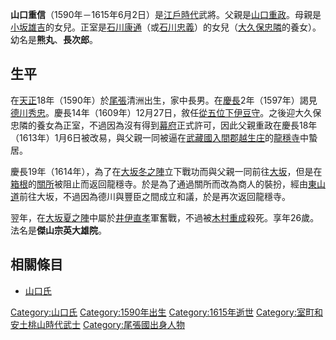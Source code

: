 {{unreferenced|time=2015-08-29T11:33:45+00:00}}
{{japanese|japanese=山口 重信|kana=やまぐち しげのぶ|romaji=Yamaguchi Shigenobu}}
'''山口重信'''（1590年－1615年6月2日）是[[江戶時代|江戶時代]]武將。父親是[[山口重政|山口重政]]。母親是[[小坂雄吉|小坂雄吉]]的女兒。正室是[[石川康通|石川康通]]（或[[石川忠義|石川忠義]]）的女兒（[[大久保忠隣|大久保忠隣]]的養女）。幼名是'''熊丸'''、'''長次郎'''。

== 生平 ==
在[[天正_(日本)|天正]]18年（1590年）於[[尾張|尾張]]清洲出生，家中長男。在[[慶長|慶長]]2年（1597年）謁見[[德川秀忠|德川秀忠]]。慶長14年（1609年）12月27日，敘任[[從五位下|從五位下]][[伊豆守|伊豆守]]。之後迎大久保忠隣的養女為正室，不過因為沒有得到[[幕府|幕府]]正式許可，因此父親重政在慶長18年（1613年）1月6日被改易，與父親一同被逼在[[武藏國|武藏國]][[入間郡|入間郡]][[越生庄|越生庄]]的[[龍穩寺|龍穩寺]]中蟄居。

慶長19年（1614年），為了在[[大坂冬之陣|大坂冬之陣]]立下戰功而與父親一同前往[[大阪市|大坂]]，但是在[[箱根|箱根]]的[[關所|關所]]被阻止而返回龍穩寺。於是為了通過關所而改為商人的裝扮，經由[[東山道|東山道]]前往大坂，不過因為德川與豐臣之間成立和議，於是再次返回龍穩寺。

翌年，在[[大坂夏之陣|大坂夏之陣]]中屬於[[井伊直孝|井伊直孝]]軍奮戰，不過被[[木村重成|木村重成]]殺死。享年26歲。法名是'''傑山宗英大雄院'''。

== 相關條目 ==
*[[山口氏|山口氏]]

[[Category:山口氏|Category:山口氏]]
[[Category:1590年出生|Category:1590年出生]]
[[Category:1615年逝世|Category:1615年逝世]]
[[Category:室町和安土桃山時代武士|Category:室町和安土桃山時代武士]]
[[Category:尾張國出身人物|Category:尾張國出身人物]]
